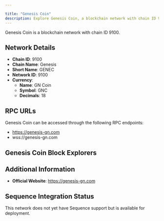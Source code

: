 ```yaml
---

title: "Genesis Coin"
description: Explore Genesis Coin, a blockchain network with chain ID 9100. Learn about its native currency, GN Coin, and how to interact with the network.
---
```




Genesis Coin is a blockchain network with chain ID 9100.

## Network Details

- **Chain ID**: 9100
- **Chain Name**: Genesis
- **Short Name**: GENEC
- **Network ID**: 9100
- **Currency**: 
  - **Name**: GN Coin
  - **Symbol**: GNC
  - **Decimals**: 18

## RPC URLs

Genesis Coin can be accessed through the following RPC endpoints:

- https://genesis-gn.com
- wss://genesis-gn.com

## Genesis Coin Block Explorers



## Additional Information

- **Official Website**: https://genesis-gn.com

## Sequence Integration Status

This network does not yet have Sequence support but is available for deployment.
